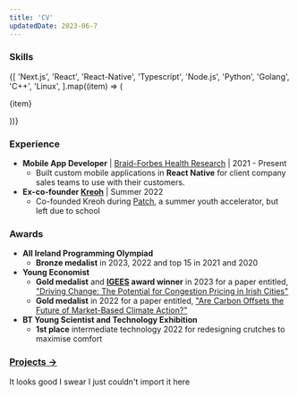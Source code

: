 ```yaml
---
title: 'CV'
updatedDate: 2023-06-7
---
```


### Skills

<div class="flex w-full flex-row flex-wrap justify-around gap-3">
  {[
    'Next.js',
    'React',
    'React-Native',
    'Typescript',
    'Node.js',
    'Python',
    'Golang',
    'C++',
    'Linux',
  ].map((item) => (
    <p>{item}</p>
  ))}
</div>

### Experience

- **Mobile App Developer** | [Braid-Forbes Health Research](https://www.braidforbes.org/) | 2021 - Present
  - Built custom mobile applications in **React Native** for client company sales teams to use with their customers.
- **Ex-co-founder [Kreoh](https://www.kreoh.com/)** | Summer 2022
  - Co-founded Kreoh during [Patch](https://www.joinpatch.org/), a summer youth accelerator, but left due to school

### Awards

- **All Ireland Programming Olympiad**
  - **Bronze medalist** in 2023, 2022 and top 15 in 2021 and 2020
- **Young Economist**
  - **Gold medalist** and **[IGEES](https://www.gov.ie/en/organisation-information/8f949-irish-government-economic-and-evaluation-service-igees/) award winner** in 2023 for a paper entitled, ["Driving Change: The Potential for Congestion Pricing in Irish Cities"](https://drive.google.com/file/d/1KlU16SRe7rNavkPd86SrDLHjNzC_nRws/view?usp=sharing)
  - **Gold medalist** in 2022 for a paper entitled, ["Are Carbon Offsets the Future of Market-Based Climate Action?"](https://docs.google.com/document/d/1G4CvFAEWkRpvlLC2j5LqWKWumxlYAkcjQufj0XjgUWI/edit?usp=sharing)
- **BT Young Scientist and Technology Exhibition**
  - **1st place** intermediate technology 2022 for redesigning crutches to maximise comfort

### [Projects →](/#projects)

It looks good I swear I just couldn't import it here

